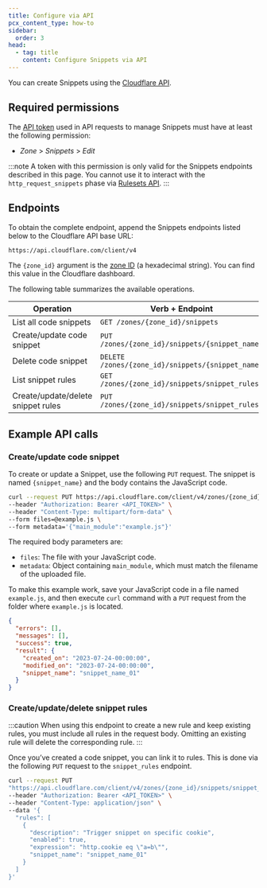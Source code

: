 ```yaml
---
title: Configure via API
pcx_content_type: how-to
sidebar:
  order: 3
head:
  - tag: title
    content: Configure Snippets via API
---
```


You can create Snippets using the [Cloudflare API](/fundamentals/api/).

## Required permissions

The [API token](/fundamentals/api/get-started/create-token/) used in API requests to manage Snippets must have at least the following permission:

- _Zone_ > _Snippets_ > _Edit_

:::note
A token with this permission is only valid for the Snippets endpoints described in this page. You cannot use it to interact with the `http_request_snippets` phase via [Rulesets API](/ruleset-engine/rulesets-api/).
:::

## Endpoints

To obtain the complete endpoint, append the Snippets endpoints listed below to the Cloudflare API base URL:

```txt
https://api.cloudflare.com/client/v4
```

The `{zone_id}` argument is the [zone ID](/fundamentals/setup/find-account-and-zone-ids/) (a hexadecimal string). You can find this value in the Cloudflare dashboard.

The following table summarizes the available operations.

| Operation                                  | Verb + Endpoint                                        |
| ------------------------------------------ | ------------------------------------------------------ |
| List all code snippets                     | `GET /zones/{zone_id}/snippets`                        |
| Create/update code snippet                 | `PUT /zones/{zone_id}/snippets/{snippet_name}`         |
| Delete code snippet                        | `DELETE /zones/{zone_id}/snippets/{snippet_name}`      |
| List snippet rules                         | `GET /zones/{zone_id}/snippets/snippet_rules`          |
| Create/update/delete snippet rules         | `PUT /zones/{zone_id}/snippets/snippet_rules`          |

## Example API calls

### Create/update code snippet

To create or update a Snippet, use the following `PUT` request. The snippet is named `{snippet_name}` and the body contains the JavaScript code.

```bash
curl --request PUT https://api.cloudflare.com/client/v4/zones/{zone_id}/snippets/{snippet_name} \
--header "Authorization: Bearer <API_TOKEN>" \
--header "Content-Type: multipart/form-data" \
--form files=@example.js \
--form metadata='{"main_module":"example.js"}'
```

The required body parameters are:

- `files`: The file with your JavaScript code.
- `metadata`: Object containing `main_module`, which must match the filename of the uploaded file.

To make this example work, save your JavaScript code in a file named `example.js`, and then execute `curl` command with a `PUT` request from the folder where `example.js` is located.

```json title="Example response"
{
  "errors": [],
  "messages": [],
  "success": true,
  "result": {
    "created_on": "2023-07-24-00:00:00",
    "modified_on": "2023-07-24-00:00:00",
    "snippet_name": "snippet_name_01"
  }
}
```

### Create/update/delete snippet rules

:::caution
When using this endpoint to create a new rule and keep existing rules, you must include all rules in the request body. Omitting an existing rule will delete the corresponding rule.
:::

Once you’ve created a code snippet, you can link it to rules. This is done via the following `PUT` request to the `snippet_rules` endpoint.

```bash
curl --request PUT
"https://api.cloudflare.com/client/v4/zones/{zone_id}/snippets/snippet_rules" \
--header "Authorization: Bearer <API_TOKEN>" \
--header "Content-Type: application/json" \
--data '{
  "rules": [
    {
      "description": "Trigger snippet on specific cookie",
      "enabled": true,
      "expression": "http.cookie eq \"a=b\"",
      "snippet_name": "snippet_name_01"
    }
  ]
}'
```